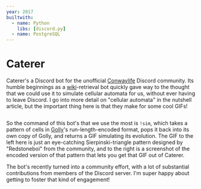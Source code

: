 ```yaml
---
year: 2017
builtwith:
  - name: Python
    libs: [discord.py]
  - name: PostgreSQL
---
```


# Caterer

<GIF n="result" scale={0.5} float="left" />

Caterer's a Discord bot for the unofficial [Conwaylife](https://conwaylife.com/forums) Discord
community. Its humble beginnings as a [wiki](https://conwaylife.com/wiki)-retrieval bot quickly gave way
to the thought that we could use it to simulate cellular automata for us, without ever having to leave Discord. I go into
more detail on "cellular automata" in the <ArticleLink n="nutshell">nutshell</ArticleLink> article, but the important
thing here is that they make for some cool GIFs!

<Image n="invocation" float="right" />

So the command of this bot's that we use the most is `!sim`, which takes a pattern of cells in
[Golly](http://golly.sourceforge.net)'s run-length-encoded format, pops it back into its own copy of Golly,
and returns a GIF simulating its evolution.
The GIF to the left here is just an eye-catching Sierpinski-triangle pattern designed by "Redstoneboi" from the community,
and to the right is a screenshot of the encoded version of that pattern that lets you get that GIF out of
Caterer.

The bot's recently turned into a community effort, with a lot of substantial contributions from members of the
Discord server. I'm super happy about getting to foster that kind of engagement!
